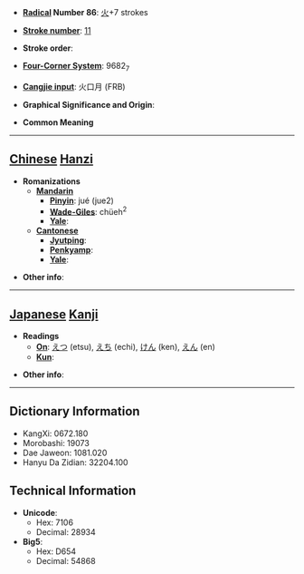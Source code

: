 * '''[[Wiktionary:Chinese radical index| Radical]] Number 86''': [[Wiktionary:Chinese radical index 火|火]]+7 strokes

* '''[[Wiktionary:Chinese total strokes index|Stroke number]]''': [[Wiktionary:Chinese total strokes index 11|11]]

* '''Stroke order''': 

* '''[[Wiktionary:Chinese four corner index|Four-Corner System]]''': 9682<sub>7</sub>

* '''[[Wiktionary:Chinese Cangjie index|Cangjie input]]''': 火口月 (FRB)

* '''Graphical Significance and Origin''': 

* '''Common Meaning'''

----

== [[Chinese]] [[Hanzi]] ==

* '''Romanizations'''
** '''[[Mandarin]]'''
*** '''[[Pinyin]]''': jué (jue2)
*** '''[[Wade-Giles]]''': chüeh<sup>2</sup>
*** '''[[Yale]]''': 
** '''[[Cantonese]]'''
*** '''[[Jyutping]]''':
*** '''[[Penkyamp]]''': 
*** '''[[Yale]]''': 

* '''Other info''': 

----

== [[Japanese]] [[Kanji]] ==

* '''Readings'''
** '''[[On]]''': [[えつ]] (etsu), [[えち]] (echi), [[けん]] (ken), [[えん]] (en)
** '''[[Kun]]''': 

* '''Other info''':  

----

== Dictionary Information ==

* KangXi: 0672.180
* Morobashi: 19073
* Dae Jaweon: 1081.020
* Hanyu Da Zidian: 32204.100

== Technical Information ==

* '''Unicode''':
** Hex: 7106
** Decimal: 28934
* '''Big5''':
** Hex: D654
** Decimal: 54868